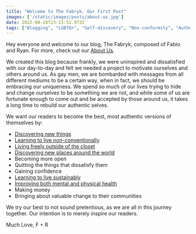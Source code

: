 ```yaml
---
title: "Welcome to The Fabryk, Our First Post"
images: ['/static/images/posts/about-us.jpg']
date: 2022-08-28T23:13:51.973Z
tags: ["Blogging", "LGBTQ+", "Self-discovery", "Non-conformity", "Authenticity", "Travel", "Openness", "Confidence", "Sustainability", "Health", "Personal growth", "Finance", "Social impact", "Inspirational", "Lifestyle", "Nomads", "Digital Nomads"]
---
```


Hey everyone and welcome to our blog, The Fabryk, composed of Fabio and Ryan. For more, check out our [About Us](/about). 

We created this blog because frankly, we were uninspired and dissatisfied with our day-to-day and felt we needed a project to motivate ourselves and others around us. As gay men, we are bombarded with messages from all different mediums to be a certain way, when in fact, we should be embracing our uniqueness. We spend so much of our lives trying to hide and change ourselves to be something we are not, and while some of us are fortunate enough to come out and be accepted by those around us, it takes a long time to rebuild our authentic selves. 

We want our readers to become the best, most authentic versions of themselves by: 
- [Discovering new things](https://www.thefabryk.com/best-aperitivo-milan/)
- [Learning to live non-conventionally](https://www.thefabryk.com/best-alternatives-toilet-paper/)
- [Living freely outside of the closet](https://www.thefabryk.com/book-review-velvet-rage/)
- [Discovering new places around the world](https://www.thefabryk.com/xinjiang/)
- Becoming more open
- Quitting the things that dissatisfy them 
- Gaining confidence
- [Learning to live sustainably](https://www.thefabryk.com/stop-using-toilet-paper/)
- [Improving both mental and physical health](https://www.thefabryk.com/perfectionism-battle/)
- Making money 
- Bringing about valuable change to their communities

We try our best to not sound pretentious, as we are all in this journey together. Our intention is to merely inspire our readers. 

Much Love,
F + R
